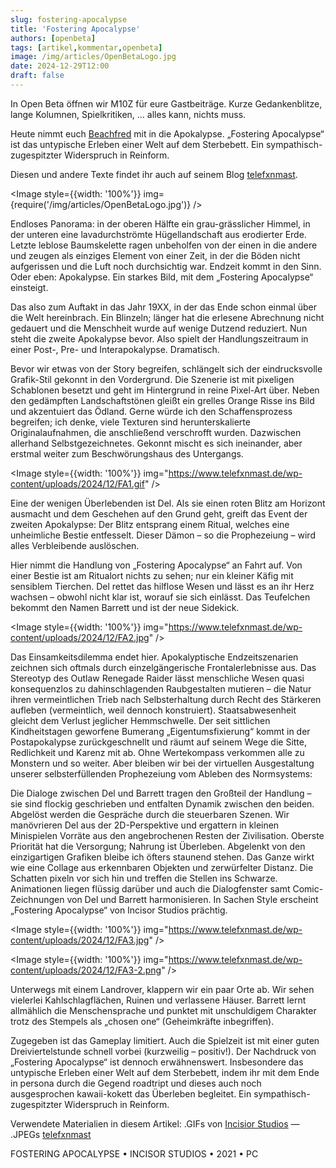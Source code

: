 ```yaml
---
slug: fostering-apocalypse
title: 'Fostering Apocalypse'
authors: [openbeta]
tags: [artikel,kommentar,openbeta]
image: /img/articles/OpenBetaLogo.jpg
date: 2024-12-29T12:00
draft: false
---
```




In Open Beta öffnen wir M10Z für eure Gastbeiträge. Kurze Gedankenblitze, lange Kolumnen, Spielkritiken, … alles kann, nichts muss.

Heute nimmt euch [Beachfred](https://www.telefxnmast.de) mit in die Apokalypse. „Fostering Apocalypse“ ist das untypische Erleben einer Welt auf dem Sterbebett. Ein sympathisch-zugespitzter Widerspruch in Reinform.

Diesen und andere Texte findet ihr auch auf seinem Blog [telefxnmast](https://www.telefxnmast.de).

<Image style={{width: '100%'}} img={require('/img/articles/OpenBetaLogo.jpg')} />

<!--truncate-->

Endloses Panorama: in der oberen Hälfte ein grau-grässlicher Himmel, in der unteren eine lavadurchströmte Hügellandschaft aus erodierter Erde. Letzte leblose Baumskelette ragen unbeholfen von der einen in die andere und zeugen als einziges Element von einer Zeit, in der die Böden nicht aufgerissen und die Luft noch durchsichtig war. Endzeit kommt in den Sinn. Oder eben: Apokalypse. Ein starkes Bild, mit dem „Fostering Apocalypse“ einsteigt.

Das also zum Auftakt in das Jahr 19XX, in der das Ende schon einmal über die Welt hereinbrach. Ein Blinzeln; länger hat die erlesene Abrechnung nicht gedauert und die Menschheit wurde auf wenige Dutzend reduziert. Nun steht die zweite Apokalypse bevor. Also spielt der Handlungszeitraum in einer Post-, Pre- und Interapokalypse. Dramatisch.

Bevor wir etwas von der Story begreifen, schlängelt sich der eindrucksvolle Grafik-Stil gekonnt in den Vordergrund. Die Szenerie ist mit pixeligen Schablonen besetzt und geht im Hintergrund in reine Pixel-Art über. Neben den gedämpften Landschaftstönen gleißt ein grelles Orange Risse ins Bild und akzentuiert das Ödland. Gerne würde ich den Schaffensprozess begreifen; ich denke, viele Texturen sind herunterskalierte Originalaufnahmen, die anschließend verschrofft wurden. Dazwischen allerhand Selbstgezeichnetes. Gekonnt mischt es sich ineinander, aber erstmal weiter zum Beschwörungshaus des Untergangs.

<Image style={{width: '100%'}} img="https://www.telefxnmast.de/wp-content/uploads/2024/12/FA1.gif" />

Eine der wenigen Überlebenden ist Del. Als sie einen roten Blitz am Horizont ausmacht und dem Geschehen auf den Grund geht, greift das Event der zweiten Apokalypse: Der Blitz entsprang einem Ritual, welches eine unheimliche Bestie entfesselt. Dieser Dämon – so die Prophezeiung – wird alles Verbleibende auslöschen.

Hier nimmt die Handlung von „Fostering Apocalypse“ an Fahrt auf. Von einer Bestie ist am Ritualort nichts zu sehen; nur ein kleiner Käfig mit sensiblem Tierchen. Del rettet das hilflose Wesen und lässt es an ihr Herz wachsen – obwohl nicht klar ist, worauf sie sich einlässt. Das Teufelchen bekommt den Namen Barrett und ist der neue Sidekick.

<Image style={{width: '100%'}} img="https://www.telefxnmast.de/wp-content/uploads/2024/12/FA2.jpg" />

Das Einsamkeitsdilemma endet hier. Apokalyptische Endzeitszenarien zeichnen sich oftmals durch einzelgängerische Frontalerlebnisse aus. Das Stereotyp des Outlaw Renegade Raider lässt menschliche Wesen quasi konsequenzlos zu dahinschlagenden Raubgestalten mutieren – die Natur ihren vermeintlichen Trieb nach Selbsterhaltung durch Recht des Stärkeren aufleben (vermeintlich, weil dennoch konstruiert). Staatsabwesenheit gleicht dem Verlust jeglicher Hemmschwelle. Der seit sittlichen Kindheitstagen geworfene Bumerang „Eigentumsfixierung“ kommt in der Postapokalypse zurückgeschnellt und räumt auf seinem Wege die Sitte, Redlichkeit und Karenz mit ab. Ohne Wertekompass verkommen alle zu Monstern und so weiter. Aber bleiben wir bei der virtuellen Ausgestaltung unserer selbsterfüllenden Prophezeiung vom Ableben des Normsystems:

Die Dialoge zwischen Del und Barrett tragen den Großteil der Handlung – sie sind flockig geschrieben und entfalten Dynamik zwischen den beiden. Abgelöst werden die Gespräche durch die steuerbaren Szenen. Wir manövrieren Del aus der 2D-Perspektive und ergattern in kleinen Minispielen Vorräte aus den angebrochenen Resten der Zivilisation. Oberste Priorität hat die Versorgung; Nahrung ist Überleben. Abgelenkt von den einzigartigen Grafiken bleibe ich öfters staunend stehen. Das Ganze wirkt wie eine Collage aus erkennbaren Objekten und zerwürfelter Distanz. Die Schatten pixeln vor sich hin und treffen die Stellen ins Schwarze. Animationen liegen flüssig darüber und auch die Dialogfenster samt Comic-Zeichnungen von Del und Barrett harmonisieren. In Sachen Style erscheint „Fostering Apocalypse“ von Incisor Studios prächtig.

<Image style={{width: '100%'}} img="https://www.telefxnmast.de/wp-content/uploads/2024/12/FA3.jpg" />

<Image style={{width: '100%'}} img="https://www.telefxnmast.de/wp-content/uploads/2024/12/FA3-2.png" />

Unterwegs mit einem Landrover, klappern wir ein paar Orte ab. Wir sehen vielerlei Kahlschlagflächen, Ruinen und verlassene Häuser. Barrett lernt allmählich die Menschensprache und punktet mit unschuldigem Charakter trotz des Stempels als „chosen one“ (Geheimkräfte inbegriffen).

Zugegeben ist das Gameplay limitiert. Auch die Spielzeit ist mit einer guten Dreiviertelstunde schnell vorbei (kurzweilig – positiv!). Der Nachdruck von „Fostering Apocalypse“ ist dennoch erwähnenswert. Insbesondere das untypische Erleben einer Welt auf dem Sterbebett, indem ihr mit dem Ende in persona durch die Gegend roadtript und dieses auch noch ausgesprochen kawaii-kokett das Überleben begleitet. Ein sympathisch-zugespitzter Widerspruch in Reinform.

Verwendete Materialien in diesem Artikel: .GIFs von [Incisior Studios](https://incisorstudios.com) — .JPEGs [telefxnmast](https://www.telefxnmast.de)

<div className="center" style={{display: 'flex', justifyContent: 'center'}}>
    <Image style={{display: 'block'}} img="https://www.telefxnmast.de/wp-content/uploads/2024/12/FA5.gif" />
</div>

<div style={{textAlign: 'center'}}>
    FOSTERING APOCALYPSE • INCISOR STUDIOS • 2021 • PC



</div>

